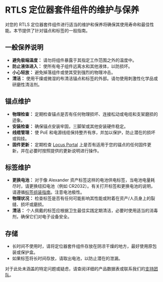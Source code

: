 # RTLS 定位器套件组件的维护与保养

对您的 RTLS 定位器套件组件进行适当的维护和保养将确保其使用寿命和最佳性能。本节提供了针对锚点和标签的一般指南。

## 一般保养说明

- **避免极端温度：** 请勿将组件暴露于其指定工作范围之外的温度中。
- **防止液体进入：** 使所有电子组件远离水和其他液体，以防损坏。
- **小心轻放：** 避免掉落组件或使其受到强烈的物理冲击。
- **清洁：** 使用干燥或微湿的布清洁锚点和标签的外部。请勿使用刺激性化学品或研磨性清洁剂。

## 锚点维护

- **物理检查：** 定期检查锚点是否有任何物理损坏、连接松动或电缆和支架磨损的迹象。
- **安装检查：** 确保锚点安装牢固，三脚架或其他安装硬件稳定。
- **线缆管理：** 使 PoE 和电源线缆保持整齐有序，并加以保护，防止潜在的损坏或钩挂。
- **固件更新：** 定期检查 [Locus Portal](https://portal.locusconnect.com) 上是否有适用于您的锚点的任何固件更新，并在必要时按照提供的更新说明进行操作。

## 标签维护

- **更换电池：** 对于像 Alexander 资产标签这样的电池供电标签，当电池电量耗尽时，请更换纽扣电池（例如 CR2032）。有关打开标签和更换电池的说明，请遵循[标签组装指南](./LocatorKitAssembly#tag-alexander-asset-unboxing--assembly)。注意电池极性。
- **物理状况：** 检查标签是否有任何可能影响其性能或附着在资产/人员身上的裂缝、损坏或磨损。
- **清洁：** 个人佩戴的标签应根据卫生最佳实践定期清洁，必要时使用适当的消毒剂，确保它们对电子设备安全。

## 存储

- 长时间不使用时，请将定位器套件组件存放在阴凉干燥的地方，最好使用原包装或保护盒。
- 如果标签将长时间存放，请取出电池，以防止潜在的泄漏。

对于此处未涵盖的特定问题或疑虑，请查阅详细的产品数据表或联系我们的[支持团队](/ProjectExecution/Troubleshooting/RaiseSupportTicket)。